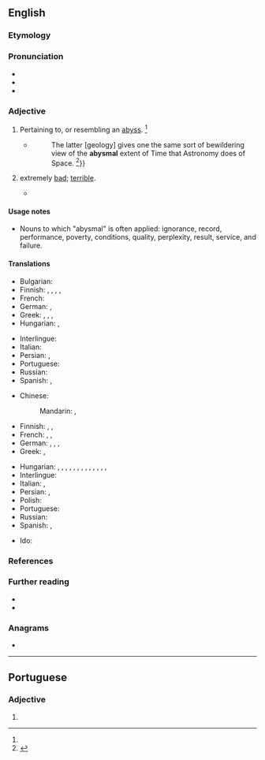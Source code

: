 ==English==

===Etymology===
{{root|en|ine-pro|*dʰewbʰ-}}
{{suffix|en|abysm|al}}

===Pronunciation===
* {{IPA|en|/əˈbɪz.məl/}}
* {{audio|en|en-us-abysmal.ogg|Audio (US)}}
* {{rhymes|en|ɪzməl}}

===Adjective===
{{en-adj}}

# {{lb|en|now|rare}} Pertaining to, or resembling an [[abyss]]. {{defdate|First attested in the mid 17<sup>th</sup> century.}}<ref name=SOED/>
#: {{syn|en|unending|profound|fathomless|immeasurable}}
#* {{RQ:Carlyle John Sterling}}
#*:The latter [geology] gives one the same sort of bewildering view of the '''abysmal''' extent of Time that Astronomy does of Space. {{defdate|First attested in the early 19<sup>th</sup> century.}}<ref name=SOED>{{R:SOED5|page=11}}</ref>}}
# {{lb|en|figurative}} extremely [[bad]]; [[terrible]].
#* {{quote-journal
|en
|date=June 9, 2012
|author=Owen Phillips
|title=Euro 2012: Netherlands 0-1 Denmark
|work=BBC Sport
|url=http://www.bbc.co.uk/sport/0/football/18138777
|page=
|passage={{w|Arjen Robben|Robben}} curled an effort against the foot of the post from the edge of the box after being gifted the ball by an '''abysmal''' clearance from keeper {{w|Stephan Andersen}}.}}

====Usage notes====
* Nouns to which "abysmal" is often applied: ignorance, record, performance, poverty, conditions, quality, perplexity, result, service, and failure.

====Translations====
{{trans-top|pertaining to, or resembling an abyss; bottomless; unending; profound}}
* Bulgarian: {{t+|bg|бездънен}}
* Finnish: {{t+|fi|pohjaton}}, {{t+|fi|äärimmäinen}}, {{t+|fi|surkea}}, {{t+|fi|toivoton}}, {{t+|fi|kelvoton}}
* French: {{t+|fr|abyssal|m}}
* German: {{t|de|abgründig}}, {{t+|de|abgrundtief}}
* Greek: {{t+|el|αβυσσαλέος|m|sc=Grek}}, {{t+|el|απύθμενος|m|sc=Grek}}, {{t|el|απειροβαθής|m|sc=Grek}}, {{t+|el|άπατος|m|sc=Grek}}
* Hungarian: {{t+|hu|feneketlen}}, {{t+|hu|mélységes}}
{{trans-mid}}
* Interlingue: {{t|ie|abissal}}
* Italian: {{t+|it|abissale}}
* Persian: {{t|fa|مغاک‌مانند|tr=mağâk-mânand|sc=fa-Arab}}, {{t|fa|ژرفناک|tr=žarf-nâk|sc=fa-Arab}}
* Portuguese: {{t|pt|abismal}}
* Russian: {{t+|ru|бездо́нный}}
* Spanish: {{t+|es|abismal}}, {{t|es|insondable}}
{{trans-bottom}}

{{trans-top|extremely bad}}
* Chinese:
*: Mandarin: {{t+|cmn|无可救药}}, {{t+|cmn|烂透}}
* Finnish: {{t+|fi|hirvittävä}}, {{t+|fi|kammottava}}, {{t+|fi|kauhea}}
* French: {{t+|fr|épouvantable|m|f}}, {{t+|fr|terrible|m|f}}, {{t+|fr|exécrable|m|f}}
* German: {{t+|de|erbärmlich}}, {{t+|de|jämmerlich}}, {{t+|de|unterirdisch}}, {{t+|de|unter aller Sau}}
* Greek: {{t+|el|ανεκδιήγητος|m|sc=Grek}}, {{t+|el|απερίγραπτος|m|sc=Grek}}
{{trans-mid}}
* Hungarian: {{t+|hu|gyalázatos}}, {{t+|hu|borzalmas}}, {{t+|hu|rettenetes}}, {{t+|hu|szánalmas}}, {{t+|hu|siralmas}}, {{t+|hu|nyomorúságos}}, {{t|hu|csúfos}}, {{t+|hu|lehangoló}}, {{t+|hu|lesújtó}}, {{t+|hu|iszonyú}}, {{t+|hu|szörnyű}}, {{t+|hu|pocsék}}, {{t|hu|kritikán aluli}}, {{t+|hu|rémes}}
* Interlingue: {{t|ie|abissal}}
* Italian: {{t+|it|disastroso}}, {{t+|it|pessimo}}
* Persian: {{t+|fa|وحشتناک|tr=vahšat-nâk|sc=fa-Arab}}, {{t+|fa|افتضاح|tr=eftezâh|sc=fa-Arab}}
* Polish: {{t+|pl|beznadziejny}}
* Portuguese: {{t|pt|abismal}}
* Russian: {{t+|ru|отврати́тельный}}
* Spanish: {{t+|es|atroz}}, {{t|es|desastroso}}
{{trans-bottom}}

{{checktrans-top}}
* Ido: {{t+check|io|abismala}}
{{trans-mid}}
{{trans-bottom}}

===References===
<references/>

===Further reading===
* {{R:Webster 1913}}
* {{R:Century 1911}}

===Anagrams===
* {{anagrams|en|a=aablmsy|balsamy}}

----

==Portuguese==

===Adjective===
{{pt-adj|pl=abysmaes}}

# {{obsolete spelling of|pt|abismal}}